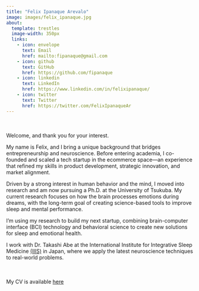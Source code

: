 ```yaml
---
title: "Felix Ipanaque Arevalo"
image: images/felix_ipanaque.jpg
about:
  template: trestles
  image-width: 350px
  links: 
    - icon: envelope
      text: Email
      href: mailto:fipanaque@gmail.com
    - icon: github
      text: GitHub
      href: https://github.com/fipanaque
    - icon: linkedin
      text: LinkedIn
      href: https://www.linkedin.com/in/felixipanaque/
    - icon: twitter
      text: Twitter
      href: https://twitter.com/FelixIpanaqueAr
---
```


<br> <br> Welcome, and thank you for your interest.

My name is Felix, and I bring a unique background that bridges entrepreneurship and neuroscience. Before entering academia, I co-founded and scaled a tech startup in the ecommerce space—an experience that refined my skills in product development, strategic innovation, and market alignment.

Driven by a strong interest in human behavior and the mind, I moved into research and am now pursuing a Ph.D. at the University of Tsukuba. My current research focuses on how the brain processes emotions during dreams, with the long-term goal of creating science-based tools to improve sleep and mental performance.

I’m using my research to build my next startup, combining brain-computer interface (BCI) technology and behavioral science to create new solutions for sleep and emotional health.

I work with Dr. Takashi Abe at the International Institute for Integrative Sleep Medicine [(IIIS)](https://wpi-iiis.tsukuba.ac.jp/) in Japan, where we apply the latest neuroscience techniques to real-world problems.


<br> <br> My CV is available [here](files/CV_Felix_202410.pdf)

